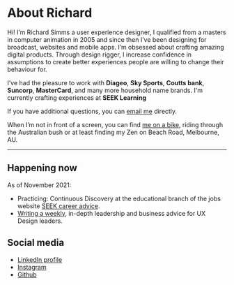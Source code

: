<Seo
  title="About"
  description="I’m Richard Simms a user experience designer,I increase confidence in assumptions to create better experiences to make amazing digital products."
/>

# About Richard

Hi! I’m Richard Simms a user experience designer, I qualified from a masters in computer animation in 2005 and since then I’ve been designing for broadcast, websites and mobile apps. I’m obsessed about crafting amazing digital products. Through design rigger, I increase confidence in assumptions to create better experiences people are willing to change their behaviour for.

I’ve had the pleasure to work with <b>Diageo</b>, <b>Sky Sports</b>, <b>Coutts bank</b>, <b>Suncorp</b>, <b>MasterCard</b>, and many more household name brands. I'm currently crafting experiences at <b>SEEK Learning</b>

If you have additional questions, you can <a href="mailto:&#x72;&#x69;&#x63;&#x68;&#x61;&#x72;&#x64;@&#x72;&#x73;&#x69;&#x6d;&#x6d;&#x73;.&#x63;&#x6f;&#x6d;">email me</a> directly.

When I’m not in front of a screen, you can find [me on a bike](https://www.strava.com/athletes/12283677), riding through the Australian bush or at least finding my Zen on Beach Road, Melbourne, AU.

----
## Happening now

As of November 2021:
- Practicing: Continuous Discovery at the educational branch of the jobs website [SEEK career advice](https://www.seek.com.au/career-advice/).
- [Writing a weekly](https://uxmba.substack.com), in-depth leadership and business advice for UX Design leaders. 

## Social media

- [LinkedIn profile](https://www.linkedin.com/in/richardsimms)
- [Instagram](https://www.instagram.com/richardsimms)
- [Github](https://github.com/richardsimms/)